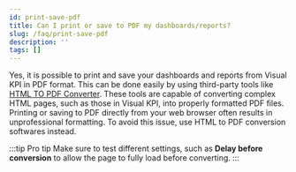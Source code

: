 ```yaml
---
id: print-save-pdf
title: Can I print or save to PDF my dashboards/reports?
slug: /faq/print-save-pdf
description: ''
tags: []
---
```


Yes, it is possible to print and save your dashboards and reports from Visual KPI in PDF format. This can be done easily by using third-party tools like [HTML TO PDF Converter](https://www.html-to-pdf.net/). These tools are capable of converting complex HTML pages, such as those in Visual KPI, into properly formatted PDF files. Printing or saving to PDF directly from your web browser often results in unprofessional formatting. To avoid this issue, use HTML to PDF conversion softwares instead.

:::tip Pro tip
Make sure to test different settings, such as **Delay before conversion** to allow the page to fully load before converting.
:::